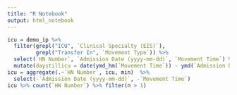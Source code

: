 ```yaml
---
title: "R Notebook"
output: html_notebook
---
```


```r
icu = demo_ip %>%
  filter(grepl("ICU", `Clinical Specialty (EIS)`),
         grepl("Transfer In", `Movement Type`)) %>%
  select(`HN Number`, `Admission Date (yyyy-mm-dd)`, `Movement Time`) %>%
  mutate(daystillicu = date(ymd_hm(`Movement Time`)) - ymd(`Admission Date (yyyy-mm-dd)`))
icu = aggregate(.~`HN Number`, icu, min)  %>%
  select(-`Admission Date (yyyy-mm-dd)`, -`Movement Time`)
icu %>% count(`HN Number`) %>% filter(n > 1)
```

